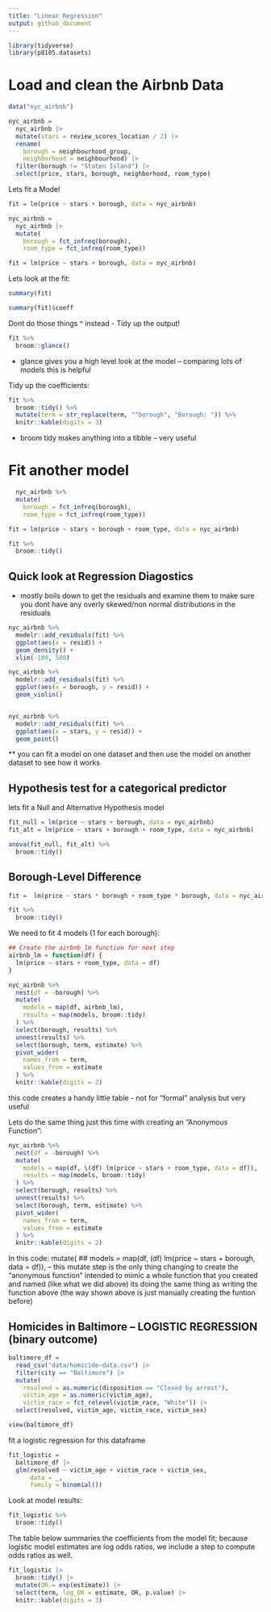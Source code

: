 ```yaml
---
title: "Linear Regression"
output: github_document
---
```


```r
library(tidyverse)
library(p8105.datasets)
```


# Load and clean the Airbnb Data

```r
data("nyc_airbnb")

nyc_airbnb = 
  nyc_airbnb |> 
  mutate(stars = review_scores_location / 2) |> 
  rename(
    borough = neighbourhood_group,
    neighborhood = neighbourhood) |> 
  filter(borough != "Staten Island") |> 
  select(price, stars, borough, neighborhood, room_type)

```


Lets fit a Model

```r
fit = lm(price ~ stars + borough, data = nyc_airbnb)

nyc_airbnb = 
  nyc_airbnb |> 
  mutate(
    borough = fct_infreq(borough),
    room_type = fct_infreq(room_type))

fit = lm(price ~ stars + borough, data = nyc_airbnb)
```


Lets look at the fit:
```r
summary(fit)

summary(fit)$coeff

```

Dont do those things ^ instead - Tidy up the output!

```r
fit %>% 
  broom::glance()
```
- glance gives you a high level look at the model -- comparing lots of models this is helpful 


Tidy up the coefficients: 
```r
fit %>% 
  broom::tidy() %>% 
  mutate(term = str_replace(term, "^borough", "Borough: ")) %>% 
  knitr::kable(digits = 3)

```
- broom tidy makes anything into a tibble -- very useful 


# Fit another model

```r

  nyc_airbnb %>% 
  mutate(
    borough = fct_infreq(borough),
    room_type = fct_infreq(room_type))

fit = lm(price ~ stars + borough + room_type, data = nyc_airbnb)

fit %>% 
  broom::tidy()
```


## Quick look at Regression Diagostics 
- mostly boils down to get the residuals and examine them to make sure you dont have any overly skewed/non normal distributions in the residuals 

```r
nyc_airbnb %>% 
  modelr::add_residuals(fit) %>% 
  ggplot(aes(x = resid)) +
  geom_density() +
  xlim(-100, 500)

nyc_airbnb %>% 
  modelr::add_residuals(fit) %>% 
  ggplot(aes(x = borough, y = resid)) +
  geom_violin() 


nyc_airbnb %>% 
  modelr::add_residuals(fit) %>% 
  ggplot(aes(x = stars, y = resid)) +
  geom_point() 
```
** you can fit a model on one dataset and then use the model on another dataset to see how it works 

## Hypothesis test for a categorical predictor 

lets fit a Null and Alternative Hypothesis model

```r
fit_null = lm(price ~ stars + borough, data = nyc_airbnb)
fit_alt = lm(price ~ stars + borough + room_type, data = nyc_airbnb)

anova(fit_null, fit_alt) %>% 
  broom::tidy()
```


## Borough-Level Difference

```r
fit =  lm(price ~ stars * borough + room_type * borough, data = nyc_airbnb) 

fit %>% 
  broom::tidy()

```

We need to fit 4 models (1 for each borough):

```r
## Create the airbnb_lm function for next step
airbnb_lm = function(df) {
  lm(price ~ stars + room_type, data = df)
}

nyc_airbnb %>% 
  nest(df = -borough) %>% 
  mutate(
    models = map(df, airbnb_lm),
    results = map(models, broom::tidy)
  ) %>% 
  select(borough, results) %>% 
  unnest(results) %>% 
  select(borough, term, estimate) %>% 
  pivot_wider(
    names_from = term,
    values_from = estimate
  ) %>% 
  knitr::kable(digits = 2)


```
this code creates a handy little table - not for "formal" analysis but very useful


Lets do the same thing just this time with creating an "Anonymous Function": 
```r

nyc_airbnb %>% 
  nest(df = -borough) %>% 
  mutate(
    models = map(df, \(df) lm(price ~ stars + room_type, data = df)),
    results = map(models, broom::tidy)
  ) %>% 
  select(borough, results) %>% 
  unnest(results) %>% 
  select(borough, term, estimate) %>% 
  pivot_wider(
    names_from = term,
    values_from = estimate
  ) %>% 
  knitr::kable(digits = 2)

```
In this code: 
mutate(
## models = map(df, \(df) lm(price ~ stars + borough, data = df)),
  -- this mutate step is the only thing changing to create the "anonymous function" intended to mimic a whole function that you created and named (like what we did above) its doing the same thing as writing the function above (the way shown above is just manually creating the funtion before)
    



## Homicides in Baltimore -- LOGISTIC REGRESSION (binary outcome)

```r
baltimore_df = 
  read_csv("data/homicide-data.csv") |> 
  filter(city == "Baltimore") |> 
  mutate(
    resolved = as.numeric(disposition == "Closed by arrest"),
    victim_age = as.numeric(victim_age),
    victim_race = fct_relevel(victim_race, "White")) |> 
  select(resolved, victim_age, victim_race, victim_sex)

view(baltimore_df)
```


fit a logistic regression for this dataframe

```r
fit_logistic = 
  baltimore_df |> 
  glm(resolved ~ victim_age + victim_race + victim_sex, 
      data = _, 
      family = binomial()) 
```

Look at model results:
```r
fit_logistic %>% 
  broom::tidy()
```

The table below summaries the coefficients from the model fit; because logistic model estimates are log odds ratios, we include a step to compute odds ratios as well.
```r
fit_logistic |> 
  broom::tidy() |> 
  mutate(OR = exp(estimate)) |>
  select(term, log_OR = estimate, OR, p.value) |> 
  knitr::kable(digits = 3)
```

